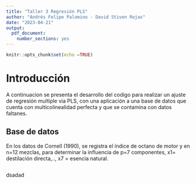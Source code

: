 ```yaml
---
title: "Taller 3 Regresión PLS"
author: "Andrés Felipe Palomino - David Stiven Rojas"
date: "2023-04-21"
output: 
  pdf_document: 
    number_sections: yes
---
```


```r
knitr::opts_chunk$set(echo =TRUE)
```

# Introducción

A continuacion se presenta el desarrollo del codigo para realizar un ajuste de regresión multiple via PLS, con una aplicación a una base de datos que cuenta con multicolinealidad perfecta y que se contamina con datos faltanes. 

## Base de datos

En los datos de Cornell (1990), se registra el índice de octano de motor y en n=12 mezclas,
para determinar la influencia de p=7 componentes, x1= destilación directa,.., x7 = esencia
natural.

```r




```

dsadad
